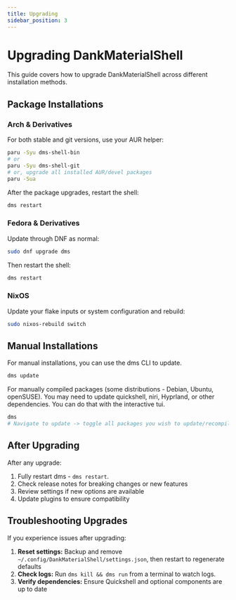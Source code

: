 ```yaml
---
title: Upgrading
sidebar_position: 3
---
```


# Upgrading DankMaterialShell

This guide covers how to upgrade DankMaterialShell across different installation methods.

## Package Installations

### Arch & Derivatives

For both stable and git versions, use your AUR helper:

```bash
paru -Syu dms-shell-bin
# or
paru -Syu dms-shell-git
# or, upgrade all installed AUR/devel packages
paru -Sua
```

After the package upgrades, restart the shell:

```bash
dms restart
```

### Fedora & Derivatives

Update through DNF as normal:

```bash
sudo dnf upgrade dms
```

Then restart the shell:

```bash
dms restart
```

### NixOS

Update your flake inputs or system configuration and rebuild:

```bash
sudo nixos-rebuild switch
```

## Manual Installations

For manual installations, you can use the dms CLI to update.

```bash
dms update
```

For manually compiled packages (some distributions - Debian, Ubuntu, openSUSE). You may need to update quickshell, niri, Hyprland, or other dependencies. You can do that with the interactive tui.

```bash
dms 
# Navigate to update -> toggle all packages you wish to update/recompile
```
## After Upgrading

After any upgrade:

1. Fully restart dms - `dms restart`.
2. Check release notes for breaking changes or new features
3. Review settings if new options are available
4. Update plugins to ensure compatibility

## Troubleshooting Upgrades

If you experience issues after upgrading:

1. **Reset settings:** Backup and remove `~/.config/DankMaterialShell/settings.json`, then restart to regenerate defaults
2. **Check logs:** Run `dms kill && dms run` from a terminal to watch logs.
3. **Verify dependencies:** Ensure Quickshell and optional components are up to date